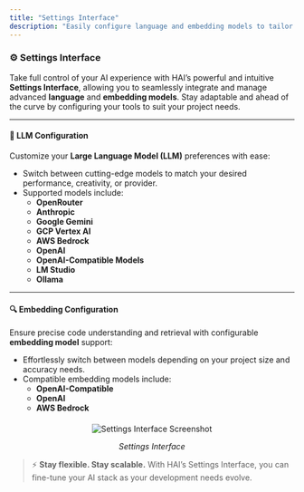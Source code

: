 ```yaml
---
title: "Settings Interface"
description: "Easily configure language and embedding models to tailor your AI-powered development environment for maximum flexibility and performance."
---
```


### ⚙️ Settings Interface

Take full control of your AI experience with HAI’s powerful and intuitive **Settings Interface**, allowing you to seamlessly integrate and manage advanced **language** and **embedding models**. Stay adaptable and ahead of the curve by configuring your tools to suit your project needs.

---

#### 🧠 LLM Configuration

Customize your **Large Language Model (LLM)** preferences with ease:

-   Switch between cutting-edge models to match your desired performance, creativity, or provider.
-   Supported models include:
    -   **OpenRouter**
    -   **Anthropic**
    -   **Google Gemini**
    -   **GCP Vertex AI**
    -   **AWS Bedrock**
    -   **OpenAI**
    -   **OpenAI-Compatible Models**
    -   **LM Studio**
    -   **Ollama**

---

#### 🔍 Embedding Configuration

Ensure precise code understanding and retrieval with configurable **embedding model** support:

-   Effortlessly switch between models depending on your project size and accuracy needs.
-   Compatible embedding models include:
    -   **OpenAI-Compatible**
    -   **OpenAI**
    -   **AWS Bedrock**

<div align="center" style="margin-top: 20px;">
	<img src="../../assets/img/hai-settings.png" alt="Settings Interface Screenshot" />
	<p>
		<i>Settings Interface</i>
	</p>
</div>

> ⚡ **Stay flexible. Stay scalable.** With HAI’s Settings Interface, you can fine-tune your AI stack as your development needs evolve.
